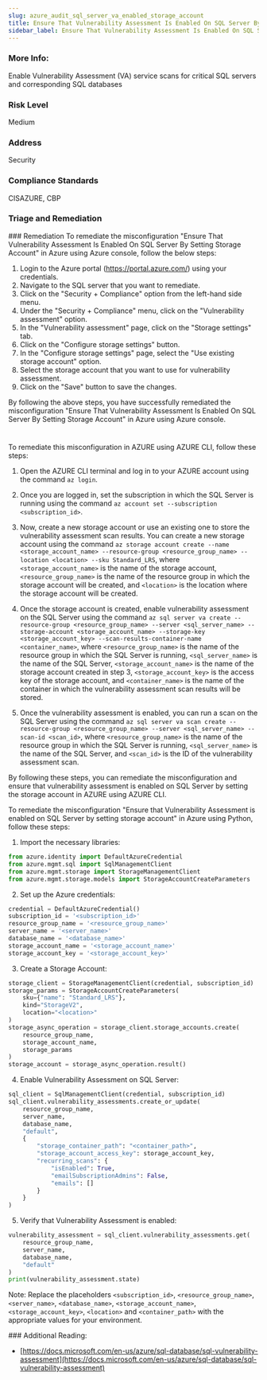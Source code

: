 ```yaml
---
slug: azure_audit_sql_server_va_enabled_storage_account
title: Ensure That Vulnerability Assessment Is Enabled On SQL Server By Setting Storage Account
sidebar_label: Ensure That Vulnerability Assessment Is Enabled On SQL Server By Setting Storage Account
---
```


### More Info:

Enable Vulnerability Assessment (VA) service scans for critical SQL servers and corresponding SQL databases

### Risk Level

Medium

### Address

Security

### Compliance Standards

CISAZURE, CBP


### Triage and Remediation
<Tabs>
<Tab title='Remediation'>
### Remediation

<AccordionGroup>
<Accordion title='Using Console' defaultOpen='true'>
To remediate the misconfiguration "Ensure That Vulnerability Assessment Is Enabled On SQL Server By Setting Storage Account" in Azure using Azure console, follow the below steps:

1. Login to the Azure portal (https://portal.azure.com/) using your credentials.
2. Navigate to the SQL server that you want to remediate.
3. Click on the "Security + Compliance" option from the left-hand side menu.
4. Under the "Security + Compliance" menu, click on the "Vulnerability assessment" option.
5. In the "Vulnerability assessment" page, click on the "Storage settings" tab.
6. Click on the "Configure storage settings" button.
7. In the "Configure storage settings" page, select the "Use existing storage account" option.
8. Select the storage account that you want to use for vulnerability assessment.
9. Click on the "Save" button to save the changes.

By following the above steps, you have successfully remediated the misconfiguration "Ensure That Vulnerability Assessment Is Enabled On SQL Server By Setting Storage Account" in Azure using Azure console.

#
</Accordion>

<Accordion title='Using CLI'>
To remediate this misconfiguration in AZURE using AZURE CLI, follow these steps:

1. Open the AZURE CLI terminal and log in to your AZURE account using the command `az login`.

2. Once you are logged in, set the subscription in which the SQL Server is running using the command `az account set --subscription <subscription_id>`.

3. Now, create a new storage account or use an existing one to store the vulnerability assessment scan results. You can create a new storage account using the command `az storage account create --name <storage_account_name> --resource-group <resource_group_name> --location <location> --sku Standard_LRS`, where `<storage_account_name>` is the name of the storage account, `<resource_group_name>` is the name of the resource group in which the storage account will be created, and `<location>` is the location where the storage account will be created.

4. Once the storage account is created, enable vulnerability assessment on the SQL Server using the command `az sql server va create --resource-group <resource_group_name> --server <sql_server_name> --storage-account <storage_account_name> --storage-key <storage_account_key> --scan-results-container-name <container_name>`, where `<resource_group_name>` is the name of the resource group in which the SQL Server is running, `<sql_server_name>` is the name of the SQL Server, `<storage_account_name>` is the name of the storage account created in step 3, `<storage_account_key>` is the access key of the storage account, and `<container_name>` is the name of the container in which the vulnerability assessment scan results will be stored.

5. Once the vulnerability assessment is enabled, you can run a scan on the SQL Server using the command `az sql server va scan create --resource-group <resource_group_name> --server <sql_server_name> --scan-id <scan_id>`, where `<resource_group_name>` is the name of the resource group in which the SQL Server is running, `<sql_server_name>` is the name of the SQL Server, and `<scan_id>` is the ID of the vulnerability assessment scan.

By following these steps, you can remediate the misconfiguration and ensure that vulnerability assessment is enabled on SQL Server by setting the storage account in AZURE using AZURE CLI.
</Accordion>

<Accordion title='Using Python'>
To remediate the misconfiguration "Ensure that Vulnerability Assessment is enabled on SQL Server by setting storage account" in Azure using Python, follow these steps:

1. Import the necessary libraries:

```python
from azure.identity import DefaultAzureCredential
from azure.mgmt.sql import SqlManagementClient
from azure.mgmt.storage import StorageManagementClient
from azure.mgmt.storage.models import StorageAccountCreateParameters
```

2. Set up the Azure credentials:

```python
credential = DefaultAzureCredential()
subscription_id = '<subscription_id>'
resource_group_name = '<resource_group_name>'
server_name = '<server_name>'
database_name = '<database_name>'
storage_account_name = '<storage_account_name>'
storage_account_key = '<storage_account_key>'
```

3. Create a Storage Account:

```python
storage_client = StorageManagementClient(credential, subscription_id)
storage_params = StorageAccountCreateParameters(
    sku={"name": "Standard_LRS"},
    kind="StorageV2",
    location="<location>"
)
storage_async_operation = storage_client.storage_accounts.create(
    resource_group_name,
    storage_account_name,
    storage_params
)
storage_account = storage_async_operation.result()
```

4. Enable Vulnerability Assessment on SQL Server:

```python
sql_client = SqlManagementClient(credential, subscription_id)
sql_client.vulnerability_assessments.create_or_update(
    resource_group_name,
    server_name,
    database_name,
    "default",
    {
        "storage_container_path": "<container_path>",
        "storage_account_access_key": storage_account_key,
        "recurring_scans": {
            "isEnabled": True,
            "emailSubscriptionAdmins": False,
            "emails": []
        }
    }
)
```

5. Verify that Vulnerability Assessment is enabled:

```python
vulnerability_assessment = sql_client.vulnerability_assessments.get(
    resource_group_name,
    server_name,
    database_name,
    "default"
)
print(vulnerability_assessment.state)
```

Note: Replace the placeholders `<subscription_id>`, `<resource_group_name>`, `<server_name>`, `<database_name>`, `<storage_account_name>`, `<storage_account_key>`, `<location>` and `<container_path>` with the appropriate values for your environment.
</Accordion>

</AccordionGroup>
</Tab>
</Tabs>
### Additional Reading:

- [https://docs.microsoft.com/en-us/azure/sql-database/sql-vulnerability-assessment](https://docs.microsoft.com/en-us/azure/sql-database/sql-vulnerability-assessment) 

